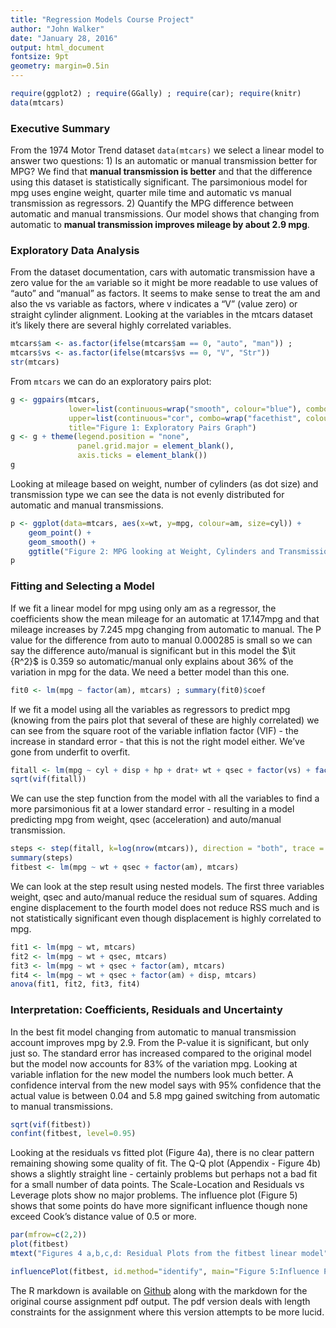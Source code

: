 ```yaml
---
title: "Regression Models Course Project"
author: "John Walker"
date: "January 28, 2016"
output: html_document
fontsize: 9pt
geometry: margin=0.5in 
---
```

```r
require(ggplot2) ; require(GGally) ; require(car); require(knitr)
data(mtcars)
```
### Executive Summary
From the 1974 Motor Trend dataset `data(mtcars)` we select a linear model to answer two questions: 
1) Is an automatic or manual transmission better for MPG? We find that **manual transmission is better** and that the difference using this dataset is statistically significant. The parsimonious model for mpg uses engine weight, quarter mile time and automatic vs manual transmission as regressors. 
2) Quantify the MPG difference between automatic and manual transmissions. Our model shows that changing from automatic to **manual transmission improves mileage by about 2.9 mpg**. 

### Exploratory Data Analysis
From the dataset documentation, cars with automatic transmission have a zero value for the `am` variable so it might be more readable to use values of "auto" and "manual" as factors. It seems to make sense to treat the am and also the vs variable as factors, where v indicates a "V" (value zero) or straight cylinder alignment. Looking at the variables in the mtcars dataset it's likely there are several highly correlated variables.
```r
mtcars$am <- as.factor(ifelse(mtcars$am == 0, "auto", "man")) ; 
mtcars$vs <- as.factor(ifelse(mtcars$vs == 0, "V", "Str"))
str(mtcars)
```
From `mtcars` we can do an exploratory pairs plot:
```r
g <- ggpairs(mtcars,
             lower=list(continuous=wrap("smooth", colour="blue"), combo="facetdensity", discrete="facetbar"), 
             upper=list(continuous="cor", combo=wrap("facethist", colour="blue"), discrete="ratio"),
             title="Figure 1: Exploratory Pairs Graph")
g <- g + theme(legend.position = "none", 
               panel.grid.major = element_blank(), 
               axis.ticks = element_blank())
g
```

Looking at mileage based on weight, number of cylinders (as dot size) and transmission type we can see the data is not evenly distributed for automatic and manual transmissions. 
```r
p <- ggplot(data=mtcars, aes(x=wt, y=mpg, colour=am, size=cyl)) + 
    geom_point() + 
    geom_smooth() + 
    ggtitle("Figure 2: MPG looking at Weight, Cylinders and Transmission Type") + labs(x="Weight", y="Miles per US Gallon")
p
```

### Fitting and Selecting a Model
If we fit a linear model for mpg using only am as a regressor, the coefficients show the mean mileage for an automatic at 17.147mpg and that mileage increases by 7.245 mpg changing from automatic to manual. The P value for the difference from auto to manual 0.000285 is small so we can say the difference auto/manual is significant but in this model the $\it {R^2}$ is 0.359 so automatic/manual only explains about 36% of the variation in mpg for the data. We need a better model than this one. 
```r
fit0 <- lm(mpg ~ factor(am), mtcars) ; summary(fit0)$coef
```
If we fit a model using all the variables as regressors to predict mpg (knowing from the pairs plot that several of these are highly correlated) we can see from the square root of the variable inflation factor (VIF) - the increase in standard error - that this is not the right model either. We've gone from underfit to overfit.
```r
fitall <- lm(mpg ~ cyl + disp + hp + drat+ wt + qsec + factor(vs) + factor(am) + gear + carb, mtcars)
sqrt(vif(fitall))
```
We can use the step function from the model with all the variables to find a more parsimonious fit at a lower standard error - resulting in a model predicting mpg from weight, qsec (acceleration) and auto/manual transmission. 
```r
steps <- step(fitall, k=log(nrow(mtcars)), direction = "both", trace = FALSE)
summary(steps)
fitbest <- lm(mpg ~ wt + qsec + factor(am), mtcars)
```
We can look at the step result using nested models. The first three variables weight, qsec and auto/manual reduce the residual sum of squares. Adding engine displacement to the fourth model does not reduce RSS much and is not statistically significant even though displacement is highly correlated to mpg.
```r
fit1 <- lm(mpg ~ wt, mtcars)
fit2 <- lm(mpg ~ wt + qsec, mtcars)
fit3 <- lm(mpg ~ wt + qsec + factor(am), mtcars)
fit4 <- lm(mpg ~ wt + qsec + factor(am) + disp, mtcars)
anova(fit1, fit2, fit3, fit4)
```
### Interpretation: Coefficients, Residuals and Uncertainty
In the best fit model changing from automatic to manual transmission account improves mpg by 2.9. From the P-value it is significant, but only just so. The standard error has increased compared to the original model but the model now accounts for 83% of the variation mpg. Looking at variable inflation for the new model the numbers look much better. A confidence interval from the new model says with 95% confidence that the actual value is between 0.04 and 5.8 mpg gained switching from automatic to manual transmissions. 
```r
sqrt(vif(fitbest))
confint(fitbest, level=0.95)
```

Looking at the residuals vs fitted plot (Figure 4a), there is no clear pattern remaining showing some quality of fit. The Q-Q plot (Appendix - Figure 4b) shows a slightly straight line - certainly problems but perhaps not a bad fit for a small number of data points. The Scale-Location and Residuals vs Leverage plots show no major problems. The influence plot (Figure 5) shows that some points do have more significant influence though none exceed Cook's distance value of 0.5 or more.

```r
par(mfrow=c(2,2))
plot(fitbest)
mtext("Figures 4 a,b,c,d: Residual Plots from the fitbest linear model", side = 3, line = -2, outer = TRUE)
```

```r
influencePlot(fitbest, id.method="identify", main="Figure 5:Influence Plot", sub="Circle size is proportial to Cook's Distance" )
```

The R markdown is available on [Github](https://github.com/jrwalker-projects/RegressionModels) along with the markdown for the original course assignment pdf output. The pdf version deals with length constraints for the assignment where this version attempts to be more lucid.


